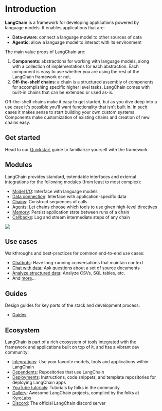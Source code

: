 # Introduction

**LangChain** is a framework for developing applications powered by language models. It enables applications that are:
- **Data-aware**: connect a language model to other sources of data
- **Agentic**: allow a language model to interact with its environment

The main value props of LangChain are:
1. **Components**: abstractions for working with language models, along with a collection of implementations for each abstraction. Each component is easy to use whether you are using the rest of the LangChain framework or not.
2. **Off-the-shelf chains**: a chain is a structured assembly of components for accomplishing specific higher level tasks. LangChain comes with built-in chains that can be extended or used as-is.

Off-the-shelf chains make it easy to get started, but as you dive deep into a use case it's possible you'll want functionality that isn't built in.
In such cases it makes sense to start building your own custom systems. Components make customization of existing chains and creation of new chains easy.

## Get started

Head to our [Quickstart](/docs/get_started/quickstart.html) guide to familiarize yourself with the framework.

## Modules

LangChain provides standard, extendable interfaces and external integrations for the following modules (from least to most complex):

- [Model I/O](/docs/modules/model_io.html): Interface with language models
- [Data connection](/docs/modules/data_io.html): Interface with application-specific data
- [Chains](/docs/modules/chains.html): Construct sequences of calls
- [Agents](/docs/modules/agents.html): Let chains choose which tools to use given high-level directives
- [Memory](/docs/modules/memory.html): Persist application state between runs of a chain
- [Callbacks](/docs/modules/callbacks/getting_started.html): Log and stream intermediate steps of any chain

![](https://drive.google.com/uc?id=1PNAJIGic9Axzr3GJbnydUj7zzthsU8PY)

## Use cases

Walkthroughs and best-practices for common end-to-end use cases:

- [Chatbots](/docs/use_cases/chatbots.html): Have long-running conversations that maintain context
- [Chat with data](/docs/use_cases/question_answering.html): Ask questions about a set of source documents
- [Analyze structured data](/docs/use_cases/tabular.html): Analyze CSVs, SQL tables, etc.
- And [more](/docs/use_cases.html)...

## Guides

Design guides for key parts of the stack and development process:

- [Guides](/docs/guides.html)

## Ecosystem

LangChain is part of a rich ecosystem of tools integrated with the framework and applications built on top of it, and has a vibrant dev community:

- [Integrations](/docs/ecosystem/integrations.html): Use your favorite models, tools and applications within LangChain
- [Dependents](/docs/ecosystem/dependents.html): Repositories that use LangChain
- [Deployments](/docs/ecosystem/deployments.html): Instructions, code snippets, and template repositories for deploying LangChain apps
- [YouTube tutorials](/docs/examples/ecosystem/youtube.html): Tutorials by folks in the community
- [Gallery](https://github.com/kyrolabs/awesome-langchain): Awesome LangChain projects, compiled by the folks at [KyroLabs](https://kyrolabs.com)
- [Discord](https://discord.gg/6adMQxSpJS): The official LangChain discord server